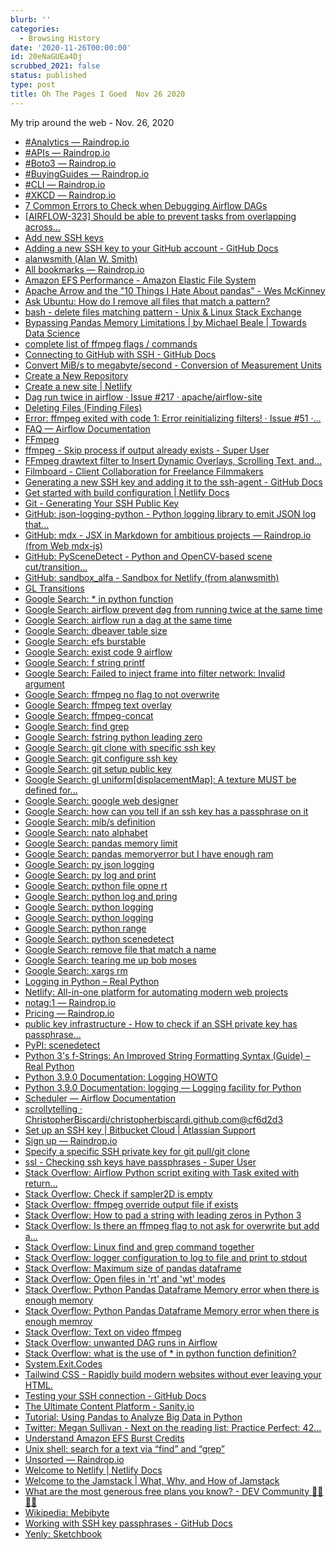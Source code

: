 ```yaml
---
blurb: ''
categories:
  - Browsing History
date: '2020-11-26T00:00:00'
id: 20eNaGUEa4Dj
scrubbed_2021: false
status: published
type: post
title: Oh The Pages I Goed  Nov 26 2020
---
```


My trip around the web - Nov. 26, 2020

- [#Analytics ― Raindrop.io](https://app.raindrop.io/my/0/%23Analytics)
- [#APIs ― Raindrop.io](https://app.raindrop.io/my/0/%23APIs)
- [#Boto3 ― Raindrop.io](https://app.raindrop.io/my/0/%23Boto3)
- [#BuyingGuides ― Raindrop.io](https://app.raindrop.io/my/0/%23BuyingGuides)
- [#CLI ― Raindrop.io](https://app.raindrop.io/my/0/%23CLI)
- [#XKCD ― Raindrop.io](https://app.raindrop.io/my/0/%23XKCD)
- [7 Common Errors to Check when Debugging Airflow DAGs](https://www.astronomer.io/blog/7-common-errors-to-check-when-debugging-airflow-dag/)
- [[AIRFLOW-323] Should be able to prevent tasks from overlapping across...](https://issues.apache.org/jira/browse/AIRFLOW-323)
- [Add new SSH keys](https://github.com/settings/ssh/new)
- [Adding a new SSH key to your GitHub account - GitHub Docs](https://docs.github.com/en/free-pro-team@latest/github/authenticating-to-github/adding-a-new-ssh-key-to-your-github-account)
- [alanwsmith (Alan W. Smith)](https://github.com/alanwsmith)
- [All bookmarks ― Raindrop.io](https://app.raindrop.io/my/0)
- [Amazon EFS Performance - Amazon Elastic File System](https://docs.aws.amazon.com/efs/latest/ug/performance.html#bursting)
- [Apache Arrow and the "10 Things I Hate About pandas" - Wes McKinney](https://wesmckinney.com/blog/apache-arrow-pandas-internals/)
- [Ask Ubuntu: How do I remove all files that match a pattern?](https://askubuntu.com/questions/43709/how-do-i-remove-all-files-that-match-a-pattern)
- [bash - delete files matching pattern - Unix & Linux Stack Exchange](https://unix.stackexchange.com/questions/84852/delete-files-matching-pattern)
- [Bypassing Pandas Memory Limitations | by Michael Beale | Towards Data Science](https://towardsdatascience.com/bypassing-pandas-memory-limitations-9abb574fdf76)
- [complete list of ffmpeg flags / commands](https://gist.github.com/tayvano/6e2d456a9897f55025e25035478a3a50)
- [Connecting to GitHub with SSH - GitHub Docs](https://docs.github.com/en/free-pro-team@latest/github/authenticating-to-github/connecting-to-github-with-ssh)
- [Convert MiB/s to megabyte/second - Conversion of Measurement Units](https://www.convertunits.com/from/MiB/s/to/megabyte/second)
- [Create a New Repository](https://github.com/new)
- [Create a new site | Netlify](https://app.netlify.com/start/repos/alanwsmith%2Fsandbox_alfa)
- [Dag run twice in airflow · Issue #217 · apache/airflow-site](https://github.com/apache/airflow-site/issues/217)
- [Deleting Files (Finding Files)](https://www.gnu.org/software/findutils/manual/html_node/find_html/Deleting-Files.html)
- [Error: ffmpeg exited with code 1: Error reinitializing filters! · Issue #51 ·...](https://github.com/h2non/videoshow/issues/51)
- [FAQ — Airflow Documentation](https://airflow.apache.org/docs/stable/faq.html)
- [FFmpeg](https://ffmpeg.org/)
- [ffmpeg - Skip process if output already exists - Super User](https://superuser.com/questions/922866/ffmpeg-skip-process-if-output-already-exists)
- [FFmpeg drawtext filter to Insert Dynamic Overlays, Scrolling Text, and...](https://ottverse.com/ffmpeg-drawtext-filter-dynamic-overlays-timecode-scrolling-text-credits/)
- [Filmboard - Client Collaboration for Freelance Filmmakers](https://www.filmboard.io/)
- [Generating a new SSH key and adding it to the ssh-agent - GitHub Docs](https://docs.github.com/en/free-pro-team@latest/github/authenticating-to-github/generating-a-new-ssh-key-and-adding-it-to-the-ssh-agent)
- [Get started with build configuration | Netlify Docs](https://docs.netlify.com/configure-builds/get-started/#basic-build-settings)
- [Git - Generating Your SSH Public Key](https://git-scm.com/book/en/v2/Git-on-the-Server-Generating-Your-SSH-Public-Key)
- [GitHub: json-logging-python - Python logging library to emit JSON log that...](https://github.com/bobbui/json-logging-python)
- [GitHub: mdx - JSX in Markdown for ambitious projects ― Raindrop.io (from Web mdx-js)](https://app.raindrop.io/my/0?bookmark=215967215&tab=preview)
- [GitHub: PySceneDetect - Python and OpenCV-based scene cut/transition...](https://github.com/Breakthrough/PySceneDetect)
- [GitHub: sandbox_alfa - Sandbox for Netlify (from alanwsmith)](https://github.com/alanwsmith/sandbox_alfa)
- [GL Transitions](https://gl-transitions.com/)
- [Google Search: * in python function](https://www.google.com/search?client=safari&rls=en&q=*+in+python+function&ie=UTF-8&oe=UTF-8)
- [Google Search: airflow prevent dag from running twice at the same time](https://www.google.com/search?client=safari&rls=en&q=airflow+prevent+dag+from+running+twice+at+the+same+time&ie=UTF-8&oe=UTF-8)
- [Google Search: airflow run a dag at the same time](https://www.google.com/search?client=safari&rls=en&q=airflow+run+a+dag+at+the+same+time&ie=UTF-8&oe=UTF-8)
- [Google Search: dbeaver table size](https://www.google.com/search?client=safari&rls=en&q=dbeaver+table+size&ie=UTF-8&oe=UTF-8)
- [Google Search: efs burstable](https://www.google.com/search?client=safari&rls=en&q=efs+burstable&ie=UTF-8&oe=UTF-8)
- [Google Search: exist code 9 airflow](https://www.google.com/search?newwindow=1&client=safari&rls=en&ei=3AXAX4uAO4TmxgH7rYuADw&q=exist+code+9+airflow&oq=exist+code+9+airflow&gs_lcp=CgZwc3ktYWIQAzILCAAQyQMQCBANEB46BAgAEEc6BwgAEMkDEA06BAgAEA06BggAEA0QHjoJCAAQyQMQFhAeULsKWO8RYLAUaABwAXgBgAHPAYgBnAaSAQU2LjEuMZgBAKABAaoBB2d3cy13aXrIAQjAAQE&sclient=psy-ab&ved=0ahUKEwiL3tvL_KDtAhUEszEKHfvWAvAQ4dUDCAw&uact=5)
- [Google Search: f string printf](https://www.google.com/search?client=safari&rls=en&q=f+string+printf&ie=UTF-8&oe=UTF-8)
- [Google Search: Failed to inject frame into filter network: Invalid argument](https://www.google.com/search?client=safari&rls=en&q=Failed+to+inject+frame+into+filter+network:+Invalid+argument&ie=UTF-8&oe=UTF-8)
- [Google Search: ffmpeg no flag to not overwrite](https://www.google.com/search?newwindow=1&client=safari&rls=en&biw=960&bih=489&ei=cx2_X4n0Ks6QwbkP3ZWG-Ag&q=ffmpeg+no+flag+to+not+overwrite&oq=ffmpeg+no+flag+to+not+overwrite&gs_lcp=CgZwc3ktYWIQAzoECAAQRzoJCAAQyQMQFhAeOggIIRAWEB0QHjoFCCEQoAE6BQghEKsCOgcIIRAKEKABUNUhWMtSYMBTaAVwAngAgAHwA4gB8hWSAQoxOS40LjEuMC4xmAEAoAEBqgEHZ3dzLXdpesgBCMABAQ&sclient=psy-ab&ved=0ahUKEwjJ-Zr5np_tAhVOSDABHd2KAY8Q4dUDCAw&uact=5)
- [Google Search: ffmpeg text overlay](https://www.google.com/search?client=safari&rls=en&q=ffmpeg+text+overlay&ie=UTF-8&oe=UTF-8)
- [Google Search: ffmpeg-concat](https://www.google.com/search?client=safari&rls=en&q=ffmpeg-concat&ie=UTF-8&oe=UTF-8)
- [Google Search: find grep](https://www.google.com/search?client=safari&rls=en&q=find+grep&ie=UTF-8&oe=UTF-8)
- [Google Search: fstring python leading zero](https://www.google.com/search?client=safari&rls=en&q=fstring+python+leading+zero&ie=UTF-8&oe=UTF-8)
- [Google Search: git clone with specific ssh key](https://www.google.com/search?client=safari&rls=en&q=git+clone+with+specific+ssh+key&ie=UTF-8&oe=UTF-8)
- [Google Search: git configure ssh key](https://www.google.com/search?client=safari&rls=en&q=git+configure+ssh+key&ie=UTF-8&oe=UTF-8)
- [Google Search: git setup public key](https://www.google.com/search?client=safari&rls=en&q=git+setup+public+key&ie=UTF-8&oe=UTF-8)
- [Google Search: gl uniform[displacementMap]: A texture MUST be defined for...](https://www.google.com/search?client=safari&rls=en&q=gl+uniform%5BdisplacementMap%5D:+A+texture+MUST+be+defined+for+uniform+sampler2D+of+a+texture&ie=UTF-8&oe=UTF-8)
- [Google Search: google web designer](https://www.google.com/search?client=safari&rls=en&q=google+web+designer&ie=UTF-8&oe=UTF-8)
- [Google Search: how can you tell if an ssh key has a passphrase on it](https://www.google.com/search?client=safari&rls=en&q=how+can+you+tell+if++an+ssh+key+has+a+passphrase+on+it&ie=UTF-8&oe=UTF-8)
- [Google Search: mib/s definition](https://www.google.com/search?newwindow=1&client=safari&rls=en&ei=ZU7AX8PMI_eVwbkP-ZaQgAs&q=mib%2Fs+definition&oq=MiB%2Fs+d&gs_lcp=CgZwc3ktYWIQARgAMgUIABDJAzIGCAAQFhAeMgYIABAWEB46BAgAEEc6CAgAEMkDEJECOgUIABCRAjoCCABQv9IEWKncBGC-5QRoAHACeACAAWSIAbgBkgEDMS4xmAEAoAEBqgEHZ3dzLXdpesgBCMABAQ&sclient=psy-ab)
- [Google Search: nato alphabet](https://www.google.com/search?client=safari&rls=en&q=nato+alphabet&ie=UTF-8&oe=UTF-8)
- [Google Search: pandas memory limit](https://www.google.com/search?client=safari&rls=en&q=pandas+memory+limit&ie=UTF-8&oe=UTF-8)
- [Google Search: pandas memoryerror but I have enough ram](https://www.google.com/search?client=safari&rls=en&q=pandas+memoryerror+but+I+have+enough+ram&ie=UTF-8&oe=UTF-8)
- [Google Search: py json logging](https://www.google.com/search?client=safari&rls=en&q=py+json+logging&ie=UTF-8&oe=UTF-8)
- [Google Search: py log and print](https://www.google.com/search?client=safari&rls=en&q=py+log+and+print&ie=UTF-8&oe=UTF-8)
- [Google Search: python file opne rt](https://www.google.com/search?client=safari&rls=en&q=python+file+opne+rt&ie=UTF-8&oe=UTF-8)
- [Google Search: python log and pring](https://www.google.com/search?client=safari&rls=en&q=python+log+and+pring&ie=UTF-8&oe=UTF-8)
- [Google Search: python logging](https://www.google.com/search?newwindow=1&client=safari&rls=en&biw=960&bih=489&ei=WW3AX62sF4-XwbkP35yz8A4&q=python+logging&oq=python+logging&gs_lcp=CgZwc3ktYWIQAzIECAAQRzIECAAQRzIECAAQRzIECAAQRzIECAAQRzIECAAQRzIECAAQRzIECAAQR1AAWABg_ZsGaABwAXgAgAEAiAEAkgEAmAEAqgEHZ3dzLXdpesgBCMABAQ&sclient=psy-ab&ved=0ahUKEwjtvKSk36HtAhWPSzABHV_ODO44PBDh1QMIDA&uact=5)
- [Google Search: python logging](https://www.google.com/search?client=safari&rls=en&q=python+logging&ie=UTF-8&oe=UTF-8)
- [Google Search: python range](https://www.google.com/search?client=safari&rls=en&q=python+range&ie=UTF-8&oe=UTF-8)
- [Google Search: python scenedetect](https://www.google.com/search?client=safari&rls=en&q=python+scenedetect&ie=UTF-8&oe=UTF-8)
- [Google Search: remove file that match a name](https://www.google.com/search?client=safari&rls=en&q=remove+file+that+match+a+name&ie=UTF-8&oe=UTF-8)
- [Google Search: tearing me up bob moses](https://www.google.com/search?client=safari&rls=en&q=tearing+me+up+bob+moses&ie=UTF-8&oe=UTF-8)
- [Google Search: xargs rm](https://www.google.com/search?client=safari&rls=en&q=xargs+rm&ie=UTF-8&oe=UTF-8)
- [Logging in Python – Real Python](https://realpython.com/python-logging/)
- [Netlify: All-in-one platform for automating modern web projects](https://www.netlify.com/)
- [notag:1 ― Raindrop.io](https://app.raindrop.io/my/0/notag%3A1)
- [Pricing — Raindrop.io](https://raindrop.io/pro/buy)
- [public key infrastructure - How to check if an SSH private key has passphrase...](https://security.stackexchange.com/questions/129724/how-to-check-if-an-ssh-private-key-has-passphrase-or-not)
- [PyPI: scenedetect](https://pypi.org/project/scenedetect/)
- [Python 3's f-Strings: An Improved String Formatting Syntax (Guide) – Real Python](https://realpython.com/python-f-strings/)
- [Python 3.9.0 Documentation: Logging HOWTO](https://docs.python.org/3/howto/logging.html)
- [Python 3.9.0 Documentation: logging — Logging facility for Python](https://docs.python.org/3/library/logging.html)
- [Scheduler — Airflow Documentation](https://airflow.readthedocs.io/en/stable/scheduler.html)
- [scrollytelling · ChristopherBiscardi/christopherbiscardi.github.com@cf6d2d3](https://github.com/ChristopherBiscardi/christopherbiscardi.github.com/commit/cf6d2d3fadc7c431233df66d632dabe5b68b9efb)
- [Set up an SSH key | Bitbucket Cloud | Atlassian Support](https://support.atlassian.com/bitbucket-cloud/docs/set-up-an-ssh-key/)
- [Sign up ― Raindrop.io](https://app.raindrop.io/account/signup)
- [Specify a specific SSH private key for git pull/git clone](https://ma.ttias.be/specify-a-specific-ssh-private-key-for-git-pull-git-clone/)
- [ssl - Checking ssh keys have passphrases - Super User](https://superuser.com/questions/201003/checking-ssh-keys-have-passphrases)
- [Stack Overflow: Airflow Python script exiting with Task exited with return...](https://stackoverflow.com/questions/57463220/airflow-python-script-exiting-with-task-exited-with-return-code-9-how-to-solve)
- [Stack Overflow: Check if sampler2D is empty](https://stackoverflow.com/questions/42238177/check-if-sampler2d-is-empty)
- [Stack Overflow: ffmpeg override output file if exists](https://stackoverflow.com/questions/39788972/ffmpeg-override-output-file-if-exists)
- [Stack Overflow: How to pad a string with leading zeros in Python 3](https://stackoverflow.com/questions/39402795/how-to-pad-a-string-with-leading-zeros-in-python-3/39402910)
- [Stack Overflow: Is there an ffmpeg flag to not ask for overwrite but add a...](https://stackoverflow.com/questions/34382922/is-there-an-ffmpeg-flag-to-not-ask-for-overwrite-but-add-a-number-at-the-end/47955085)
- [Stack Overflow: Linux find and grep command together](https://stackoverflow.com/questions/21763904/linux-find-and-grep-command-together)
- [Stack Overflow: logger configuration to log to file and print to stdout](https://stackoverflow.com/questions/13733552/logger-configuration-to-log-to-file-and-print-to-stdout)
- [Stack Overflow: Maximum size of pandas dataframe](https://stackoverflow.com/questions/23569771/maximum-size-of-pandas-dataframe)
- [Stack Overflow: Open files in 'rt' and 'wt' modes](https://stackoverflow.com/questions/23051062/open-files-in-rt-and-wt-modes)
- [Stack Overflow: Python Pandas Dataframe Memory error when there is enough memory](https://stackoverflow.com/questions/63437123/python-pandas-dataframe-memory-error-when-there-is-enough-memory)
- [Stack Overflow: Python Pandas Dataframe Memory error when there is enough memroy](https://stackoverflow.com/questions/61698886/python-pandas-dataframe-memory-error-when-there-is-enough-memroy)
- [Stack Overflow: Text on video ffmpeg](https://stackoverflow.com/questions/17623676/text-on-video-ffmpeg)
- [Stack Overflow: unwanted DAG runs in Airflow](https://stackoverflow.com/questions/47961690/unwanted-dag-runs-in-airflow)
- [Stack Overflow: what is the use of * in python function definition?](https://stackoverflow.com/questions/36467057/what-is-the-use-of-in-python-function-definition)
- [System.Exit.Codes](https://hackage.haskell.org/package/exit-codes-1.0.0/docs/System-Exit-Codes.html)
- [Tailwind CSS - Rapidly build modern websites without ever leaving your HTML.](https://tailwindcss.com/)
- [Testing your SSH connection - GitHub Docs](https://docs.github.com/en/free-pro-team@latest/github/authenticating-to-github/testing-your-ssh-connection)
- [The Ultimate Content Platform - Sanity.io](https://www.sanity.io/)
- [Tutorial: Using Pandas to Analyze Big Data in Python](https://www.dataquest.io/blog/pandas-big-data/)
- [Twitter: Megan Sullivan - Next on the reading list: Practice Perfect: 42...](https://twitter.com/meganesulli/status/1305227789633683456)
- [Understand Amazon EFS Burst Credits](https://aws.amazon.com/premiumsupport/knowledge-center/efs-burst-credits/)
- [Unix shell: search for a text via “find” and “grep”](https://2ality.com/2011/10/find-grep.html)
- [Unsorted ― Raindrop.io](https://app.raindrop.io/my/-1?full=true)
- [Welcome to Netlify | Netlify Docs](https://docs.netlify.com/#get-started)
- [Welcome to the Jamstack | What, Why, and How of Jamstack](https://www.netlify.com/jamstack/)
- [What are the most generous free plans you know? - DEV Community 👩‍💻👨‍💻](https://dev.to/madza/what-are-the-most-generous-free-plans-you-know-4jmn)
- [Wikipedia: Mebibyte](https://en.wikipedia.org/wiki/Mebibyte)
- [Working with SSH key passphrases - GitHub Docs](https://docs.github.com/en/free-pro-team@latest/github/authenticating-to-github/working-with-ssh-key-passphrases)
- [Yenly: Sketchbook](https://www.yenly.wtf/)

